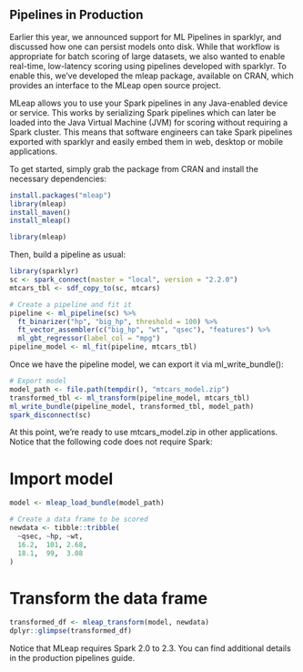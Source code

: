 ## Pipelines in Production

Earlier this year, we announced support for ML Pipelines in sparklyr, and discussed how one can persist models onto disk. While that workflow is appropriate for batch scoring of large datasets, we also wanted to enable real-time, low-latency scoring using pipelines developed with sparklyr. To enable this, we’ve developed the mleap package, available on CRAN, which provides an interface to the MLeap open source project.

MLeap allows you to use your Spark pipelines in any Java-enabled device or service. This works by serializing Spark pipelines which can later be loaded into the Java Virtual Machine (JVM) for scoring without requiring a Spark cluster. This means that software engineers can take Spark pipelines exported with sparklyr and easily embed them in web, desktop or mobile applications.

To get started, simply grab the package from CRAN and install the necessary dependencies:

```r
install.packages("mleap")
library(mleap)
install_maven()
install_mleap()

library(mleap)
```
Then, build a pipeline as usual:

```r
library(sparklyr)
sc <- spark_connect(master = "local", version = "2.2.0")
mtcars_tbl <- sdf_copy_to(sc, mtcars)

# Create a pipeline and fit it
pipeline <- ml_pipeline(sc) %>%
  ft_binarizer("hp", "big_hp", threshold = 100) %>%
  ft_vector_assembler(c("big_hp", "wt", "qsec"), "features") %>%
  ml_gbt_regressor(label_col = "mpg")
pipeline_model <- ml_fit(pipeline, mtcars_tbl)
```
Once we have the pipeline model, we can export it via ml_write_bundle():

```r
# Export model
model_path <- file.path(tempdir(), "mtcars_model.zip")
transformed_tbl <- ml_transform(pipeline_model, mtcars_tbl)
ml_write_bundle(pipeline_model, transformed_tbl, model_path)
spark_disconnect(sc)
```
At this point, we’re ready to use mtcars_model.zip in other applications. Notice that the following code does not require Spark:

# Import model
```r
model <- mleap_load_bundle(model_path)

# Create a data frame to be scored
newdata <- tibble::tribble(
  ~qsec, ~hp, ~wt,
  16.2,  101, 2.68,
  18.1,  99,  3.08
)
```
# Transform the data frame
```r
transformed_df <- mleap_transform(model, newdata)
dplyr::glimpse(transformed_df)
```
Notice that MLeap requires Spark 2.0 to 2.3. You can find additional details in the production pipelines guide.
